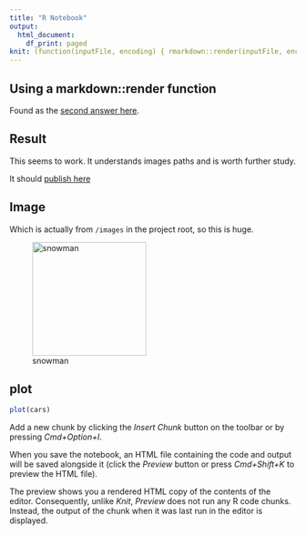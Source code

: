```yaml
---
title: "R Notebook"
output:
  html_document:
    df_print: paged
knit: (function(inputFile, encoding) { rmarkdown::render(inputFile, encoding = encoding, output_dir = "docs") })
---
```


## Using a markdown::render function

Found as the [second answer here](https://stackoverflow.com/questions/26174565/r-in-rstudio-how-do-i-make-knitr-output-to-a-different-folder-to-avoid-clutteri).

## Result

This seems to work. It understands images paths and is worth further study.

It should [publish here](https://critmcdonald.github.io/r-publishing-test/04_knitropt.html)

## Image

Which is actually from `/images` in the project root, so this is huge.

![snowman](images/snowman.png){width=200px}

## plot

```r
plot(cars)
```

Add a new chunk by clicking the *Insert Chunk* button on the toolbar or by pressing *Cmd+Option+I*.

When you save the notebook, an HTML file containing the code and output will be saved alongside it (click the *Preview* button or press *Cmd+Shift+K* to preview the HTML file). 

The preview shows you a rendered HTML copy of the contents of the editor. Consequently, unlike *Knit*, *Preview* does not run any R code chunks. Instead, the output of the chunk when it was last run in the editor is displayed.

